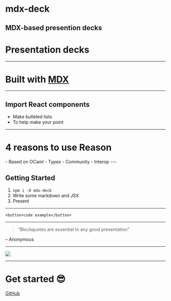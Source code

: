 
# mdx-deck

MDX-based presention decks
---
# Presentation decks
---
# Built with [MDX][]
[MDX]: https://github.com/mdx-js/mdx
---

<Box
  fontSize={3}
  p={4}
  bg='magenta'>
  Import React components
</Box>
---

- Make bulleted lists
- To help make your point

---
  # 4 reasons to use Reason

  <FragmentBlock>
    - Based on OCaml
    - Types
    - Community
    - Interop
  </FragmentBlock>
---

## Getting Started

1. `npm i -D mdx-deck`
2. Write some markdown and JSX
3. Present

---
```
<button>code example</button>
```
---
> “Blockquotes are essential to any good presentation”

– Anonymous

---

<Image src='https://images.unsplash.com/photo-1462331940025-496dfbfc7564?w=2048&q=20' />

---

# Get started :sunglasses:
[GitHub](https://github.com/jxnblk/mdx-deck)
